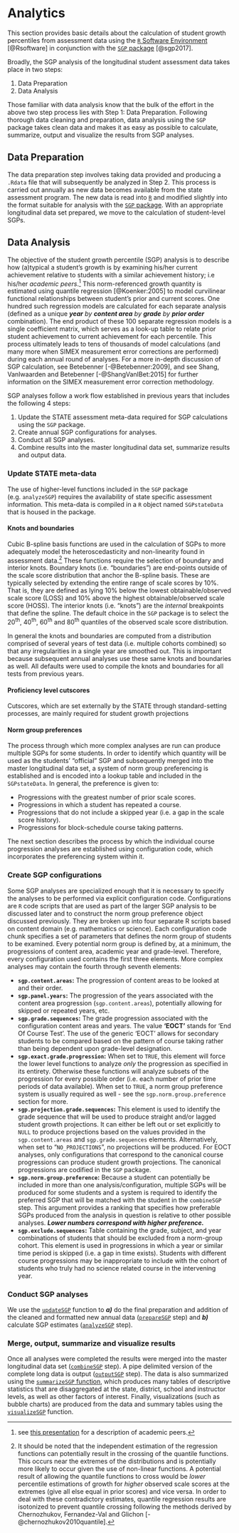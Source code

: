 # Analytics

This section provides basic details about the calculation of student growth percentiles from assessment data using the [`R` Software Environment](http://www.r-project.org/) [@Rsoftware] in conjunction with the [`SGP` package](https://github.com/CenterForAssessment/SGP) [@sgp2017].

Broadly, the SGP analysis of the longitudinal student assessment data takes place in two steps:

1. Data Preparation
2. Data Analysis

Those familiar with data analysis know that the bulk of the effort in the above two step process lies with Step 1: Data Preparation.  Following thorough data cleaning and preparation, data analysis using the `SGP` package takes clean data and makes it as easy as possible to calculate, summarize, output and visualize the results from SGP analyses.

## Data Preparation

The data preparation step involves taking data provided and producing a `.Rdata` file that will subsequently be analyzed in Step 2. This process is carried out annually as new data becomes available from the state assessment program.  The new data is read into [`R`](http://www.r-project.org/) and modified slightly into the format suitable for analysis with the [`SGP` package](https://github.com/CenterForAssessment/SGP).  With an appropriate longitudinal data set prepared, we move to the calculation of student-level SGPs.

##  Data Analysis

The objective of the student growth percentile (SGP) analysis is to describe how (a)typical a student's growth is by examining his/her current achievement relative to students with a similar achievement history; i.e his/her *academic peers*.^[see [this presentation](https://github.com/CenterForAssessment/SGP_Resources/blob/master/presentations/Academic_Peer_Slides.pdf) for a description of academic peers.] This norm-referenced growth quantity is estimated using quantile regression [@Koenker:2005] to model curvilinear functional relationships between student's prior and current scores.  One hundred such regression models are calculated for each separate analysis (defined as a unique ***year** by **content area** by **grade** by **prior order*** combination).  The end product of these 100 separate regression models is a single coefficient matrix, which serves as a look-up table to relate prior student achievement to current achievement for each percentile. This process ultimately leads to tens of thousands of model calculations (and many more when SIMEX measurement error corrections are performed) during each annual round of analyses.  For a more in-depth discussion of SGP calculation, see Betebenner [-@Betebenner:2009], and see Shang, VanIwaarden and Betebenner [-@ShangVanIBet:2015] for further information on the SIMEX measurement error correction methodology.

SGP analyses follow a work flow established in previous years that includes the following 4 steps:

1. Update the STATE assessment meta-data required for SGP calculations using the `SGP` package.
2. Create annual SGP configurations for analyses.
3. Conduct all SGP analyses.
4. Combine results into the master longitudinal data set, summarize results and output data.

### Update STATE meta-data

The use of higher-level functions included in the `SGP` package (e.g. `analyzeSGP`) requires the availability of state specific assessment information.  This meta-data is compiled in a `R` object named `SGPstateData` that is housed in the package.

#### Knots and boundaries
Cubic B-spline basis functions are used in the calculation of SGPs to more adequately model the heteroscedasticity and non-linearity found in assessment data.^[It should be noted that the independent estimation of the regression functions can potentially result in the crossing of the quantile functions.  This occurs near the extremes of the distributions and is potentially more likely to occur given the use of non-linear functions.  A potential result of allowing the quantile functions to cross would be *lower* percentile estimations of growth for *higher* observed scale scores at the extremes (give all else equal in prior scores) and vice versa.  In order to deal with these contradictory estimates, quantile regression results are isotonized to prevent quantile crossing following the methods derived by Chernozhukov, Fernandez-Val and Glichon [-@chernozhukov2010quantile].]  These functions require the selection of boundary and interior knots.  Boundary knots (i.e. "boundaries") are end-points outside of the scale score distribution that anchor the B-spline basis.  These are typically selected by extending the entire range of scale scores by 10%.  That is, they are defined as lying 10% below the lowest obtainable/observed scale score (LOSS) and 10% above the highest obtainable/observed scale score (HOSS).  The interior knots (i.e. "knots") are the *internal* breakpoints that define the spline.  The default choice in the `SGP` package is to select the 20<sup>th</sup>, 40<sup>th</sup>, 60<sup>th</sup> and 80<sup>th</sup> quantiles of the observed scale score distribution.

In general the knots and boundaries are computed from a distribution comprised of several years of test data (i.e. multiple cohorts combined) so that any irregularities in a single year are smoothed out.  This is important because subsequent annual analyses use these same knots and boundaries as well.  All defaults were used to compile the knots and boundaries for all tests from previous years.

#### Proficiency level cutscores
Cutscores, which are set externally by the STATE through standard-setting processes, are mainly required for student growth projections

#### Norm group preferences
The process through which more complex analyses are run can produce multiple SGPs for some students.  In order to identify which quantity will be used as the students' "official" SGP and subsequently merged into the master longitudinal data set, a system of norm group preferencing is established and is encoded into a lookup table and included in the `SGPstateData`.  In general, the preference is given to:

- Progressions with the greatest number of prior scale scores.
- Progressions in which a student has repeated a course.
- Progressions that do not include a skipped year (i.e. a gap in the scale score history).
- Progressions for block-schedule course taking patterns.

The next section describes the process by which the individual course progression analyses are established using configuration code, which incorporates the preferencing system within it.


### Create SGP configurations

Some SGP analyses are specialized enough that it is necessary to specify the analyses to be performed via explicit configuration code. Configurations are `R` code scripts that are used as part of the larger SGP analysis to be discussed later and to construct the norm group preference object discussed previously.  They are broken up into four separate R scripts based on content domain (e.g. mathematics or science).  Each configuration code chunk specifies a set of parameters that defines the norm group of students to be examined.  Every potential norm group is defined by, at a minimum, the progressions of content area, academic year and grade-level.  Therefore, every configuration used contains the first three elements.  More complex analyses may contain the fourth through seventh elements:

- **`sgp.content.areas`:** The progression of content areas to be looked at and their order.
- **`sgp.panel.years`:** The progression of the years associated with the content area progression (`sgp.content.areas`), potentially allowing for skipped or repeated years, etc.
- **`sgp.grade.sequences`:** The grade progression associated with the configuration content areas and years. The value **'EOCT'** stands for 'End Of Course Test'.  The use of the generic 'EOCT' allows for secondary students to be compared based on the pattern of course taking rather than being dependent upon grade-level designation.
- **`sgp.exact.grade.progression`:** When set to `TRUE`, this element will force the lower level functions to analyze *only* the progression as specified in its entirety.  Otherwise these functions will analyze subsets of the progression for every possible order (i.e. each number of prior time periods of data available). When set to `TRUE`, a norm group preference system is usually required as well - see the `sgp.norm.group.preference` section for more.
- **`sgp.projection.grade.sequences`:** This element is used to identify the grade sequence that will be used to produce straight and/or lagged student growth projections.  It can either be left out or set explicitly to `NULL` to produce projections based on the values provided in the `sgp.content.areas` and `sgp.grade.sequences` elements.  Alternatively, when set to "`NO_PROJECTIONS`", no projections will be produced.  For EOCT analyses, only configurations that correspond to the canonical course progressions can produce student growth projections.  The canonical progressions are codified in the `SGP` package.
- **`sgp.norm.group.preference`:** Because a student can potentially be included in more than one analysis/configuration, multiple SGPs will be produced for some students and a system is required to identify the preferred SGP that will be matched with the student in the `combineSGP` step.  This argument provides a ranking that specifies how preferable SGPs produced from the analysis in question is relative to other possible analyses.  ***Lower numbers correspond with higher preference.***
- **`sgp.exclude.sequences`:** Table containing the grade, subject, and year combinations of students that should be excluded from a norm-group cohort.  This element is used in progressions in which a year or similar time period is skipped (i.e. a gap in time exists).  Students with different course progressions may be inappropriate to include with the cohort of students who truly had no science related course in the intervening year.


### Conduct SGP analyses

We use the [`updateSGP`](http://www.inside-r.org/packages/cran/SGP/docs/updateSGP) function to ***a)*** do the final preparation and addition of the cleaned and formatted new annual data ([`prepareSGP`](http://www.inside-r.org/packages/cran/SGP/docs/prepareSGP) step) and ***b)*** calculate SGP estimates ([`analyzeSGP`](http://www.inside-r.org/packages/cran/SGP/docs/analyzeSGP) step).  

### Merge, output, summarize and visualize results

Once all analyses were completed the results were merged into the master longitudinal data set ([`combineSGP`](http://www.inside-r.org/packages/cran/SGP/docs/combineSGP) step).  A pipe delimited version of the complete long data is output ([`outputSGP`](http://www.inside-r.org/packages/cran/SGP/docs/outputSGP) step).  The data is also summarized using the [`summarizeSGP` function](http://www.inside-r.org/packages/cran/SGP/docs/summarizeSGP), which produces many tables of descriptive statistics that are disaggregated at the state, district, school and instructor levels, as well as other factors of interest.  Finally, visualizations (such as bubble charts) are produced from the data and summary tables using the [`visualizeSGP`](http://www.inside-r.org/packages/cran/SGP/docs/visualizeSGP) function.
